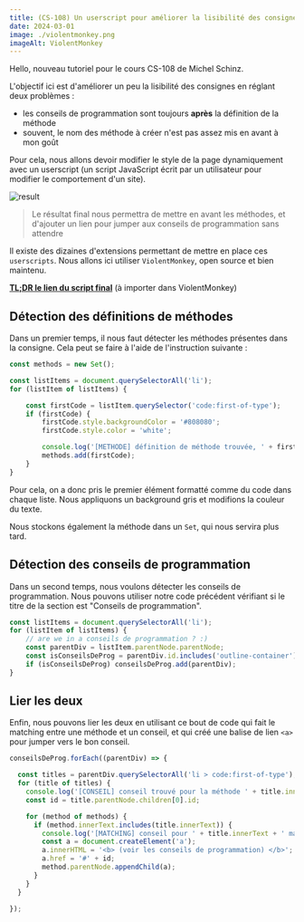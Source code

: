 ```yaml
---
title: (CS-108) Un userscript pour améliorer la lisibilité des consignes
date: 2024-03-01
image: ./violentmonkey.png
imageAlt: ViolentMonkey
---
```


Hello, nouveau tutoriel pour le cours CS-108 de Michel Schinz.

L'objectif ici est d'améliorer un peu la lisibilité des consignes en réglant deux problèmes :
* les conseils de programmation sont toujours **après** la définition de la méthode
* souvent, le nom des méthode à créer n'est pas assez mis en avant à mon goût

Pour cela, nous allons devoir modifier le style de la page dynamiquement avec un userscript (un script JavaScript écrit par un utilisateur pour modifier le comportement d'un site).

![result](./result.png)

> Le résultat final nous permettra de mettre en avant les méthodes, et d'ajouter un lien pour jumper aux conseils de programmation sans attendre

Il existe des dizaines d'extensions permettant de mettre en place ces `userscripts`. Nous allons ici utiliser `ViolentMonkey`, open source et bien maintenu.

**[TL;DR le lien du script final](./script.js)** (à importer dans ViolentMonkey)

## Détection des définitions de méthodes

Dans un premier temps, il nous faut détecter les méthodes présentes dans la consigne. Cela peut se faire à l'aide de l'instruction suivante :

```js
const methods = new Set();

const listItems = document.querySelectorAll('li');
for (listItem of listItems) {

    const firstCode = listItem.querySelector('code:first-of-type');
    if (firstCode) {
        firstCode.style.backgroundColor = '#808080';
        firstCode.style.color = 'white';

        console.log('[METHODE] définition de méthode trouvée, ' + firstCode.innerText);
        methods.add(firstCode);
    }
}
```

Pour cela, on a donc pris le premier élément formatté comme du code dans chaque liste. Nous appliquons un background gris et modifions la couleur du texte.

Nous stockons également la méthode dans un `Set`, qui nous servira plus tard.

## Détection des conseils de programmation

Dans un second temps, nous voulons détecter les conseils de programmation. Nous pouvons utiliser notre code précédent vérifiant si le titre de la section est "Conseils de programmation".

```js
const listItems = document.querySelectorAll('li');
for (listItem of listItems) {
    // are we in a conseils de programmation ? :)
    const parentDiv = listItem.parentNode.parentNode;
    const isConseilsDeProg = parentDiv.id.includes('outline-container') && parentDiv.children[0].innerHTML.includes('Conseils de programmation');
    if (isConseilsDeProg) conseilsDeProg.add(parentDiv);
}
```

## Lier les deux

Enfin, nous pouvons lier les deux en utilisant ce bout de code qui fait le matching entre une méthode et un conseil, et qui créé une balise de lien `<a>` pour jumper vers le bon conseil.

```js
conseilsDeProg.forEach((parentDiv) => {

  const titles = parentDiv.querySelectorAll('li > code:first-of-type');
  for (title of titles) {
    console.log('[CONSEIL] conseil trouvé pour la méthode ' + title.innerText);
    const id = title.parentNode.children[0].id;

    for (method of methods) {
      if (method.innerText.includes(title.innerText)) {
        console.log('[MATCHING] conseil pour ' + title.innerText + ' matched');
        const a = document.createElement('a');
        a.innerHTML = '<b> (voir les conseils de programmation) </b>';
        a.href = '#' + id;
        method.parentNode.appendChild(a);
      }
    }
  }

});
```
